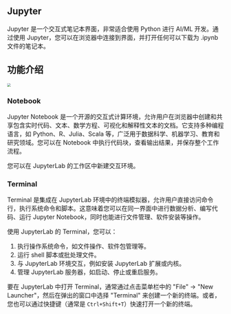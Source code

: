 ## Jupyter

Jupyter 是一个交互式笔记本界面，非常适合使用 Python 进行 AI/ML 开发。通过使用 Jupyter，您可以在浏览器中连接到界面，并打开任何可以下载为 .ipynb 文件的笔记本。

## 功能介绍

<img src="https://gpu-cloud-1312767721.cos.ap-shanghai.myqcloud.com/docs/jupyter.jpg" style="zoom:50%;" />

### Notebook

Jupyter Notebook 是一个开源的交互式计算环境，允许用户在浏览器中创建和共享包含实时代码、文本、数学方程、可视化和解释性文本的文档。它支持多种编程语言，如 Python、R、Julia、Scala 等，广泛用于数据科学、机器学习、教育和研究领域。您可以在 Notebook 中执行代码块，查看输出结果，并保存整个工作流程。

您可以在 JupyterLab 的工作区中新建交互环境。

### Terminal

Terminal 是集成在 JupyterLab 环境中的终端模拟器，允许用户直接访问命令行，执行系统命令和脚本。这意味着您可以在同一界面中进行数据分析、编写代码、运行 Jupyter Notebook，同时也能进行文件管理、软件安装等操作。

使用 JupyterLab 的 Terminal，您可以：

1. 执行操作系统命令，如文件操作、软件包管理等。
2. 运行 shell 脚本或批处理文件。
3. 与 JupyterLab 环境交互，例如安装 JupyterLab 扩展或内核。
4. 管理 JupyterLab 服务器，如启动、停止或重启服务。

要在 JupyterLab 中打开 Terminal，通常通过点击菜单栏中的 "File" -> "New Launcher"，然后在弹出的窗口中选择 "Terminal" 来创建一个新的终端。或者，您也可以通过快捷键（通常是 `Ctrl+Shift+T`）快速打开一个新的终端。
